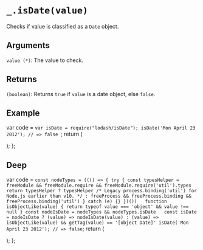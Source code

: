 # `_.isDate(value)`

Checks if value is classified as a `Date` object.

## Arguments

`value (*)`: The value to check.

## Returns

`(boolean)`: Returns `true` if `value` is a date object, else `false`.

## Example


  var code = `var isDate = require("lodash/isDate");
isDate('Mon April 23 2012');
// => false
`;
  return (
    <div>
      <Embed source={code} />
    </div>
  );
};

<Demo />

## Deep

  var code = `
const nodeTypes = ((() => {
  try {
    const typesHelper = freeModule && freeModule.require && freeModule.require('util').types
    return typesHelper
      ? typesHelper
      /* Legacy process.binding('util') for Node.js earlier than v10. */
      : freeProcess && freeProcess.binding && freeProcess.binding('util')
  } catch (e) {}
})())  
function isObjectLike(value) {
  return typeof value === 'object' && value !== null
}
const nodeIsDate = nodeTypes && nodeTypes.isDate  
const isDate = nodeIsDate
  ? (value) => nodeIsDate(value)
  : (value) => isObjectLike(value) && getTag(value) == '[object Date]'
isDate('Mon April 23 2012');
// => false
`;
return (
<div>
<Embed source={code} />
</div>
);
};

<DeepDemo />

